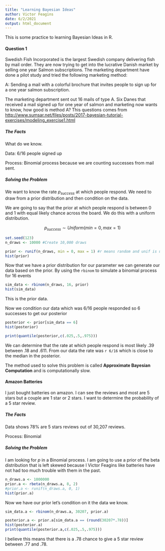 ```yaml
---
title: "Learning Bayesian Ideas"
author: Victor Feagins
date: 6/2/2021
output: html_document
---
```


This is some practice to learning Bayesian Ideas in R.

#### Question 1

Swedish Fish Incorporated is the largest Swedish company delivering fish by mail order. They are now trying to get into the lucrative Danish market by selling one year Salmon subscriptions. The marketing department have done a pilot study and tried the following marketing method:

A: Sending a mail with a colorful brochure that invites people to sign up for a one year salmon subscription.

The marketing department sent out 16 mails of type A. Six Danes that received a mail signed up for one year of salmon and marketing now wants to know, how good is method A? This questions comes from <http://www.sumsar.net/files/posts/2017-bayesian-tutorial-exercises/modeling_exercise1.html>

##### The Facts

What do we know.

Data: 6/16 people signed up

Process: Binomial process because we are counting successes from mail sent.

##### Solving the Problem

We want to know the rate $p_{success}$ at which people respond. We need to draw from a prior distribution and then condition on the data.

We are going to say that the prior at which people respond is between 0 and 1 with equal likely chance across the board. We do this with a uniform distribution. 

$$
p_{success} \sim Uniform(min = 0, max = 1)
$$

```r
set.seed(123)
n_draws <- 10000 #Create 10,000 draws

prior <- runif(n_draws, min = 0, max = 1) #r means random and unif is uniform
hist(prior)
```

Now that we have a prior distribution for our parameter we can generate our data based on the prior. By using the `rbinom` to simulate a binomial process for 16 events

```r
sim_data <- rbinom(n_draws, 16, prior)
hist(sim_data)
```

This is the prior data.

Now we condition our data which was 6/16 people responded so 6 successes to get our posterior

```r
posterior <- prior[sim_data == 6]
hist(posterior)

print(quantile(posterior,c(.025,.5,.975)))

```

We can determine that the rate at which people respond is most likely .39 between .18 and .611. From our data the rate was `r 6/16` which is close to the median in the posterior.

The method used to solve this problem is called **Approximate Bayesian Computation** and is computationally slow. 


#### Amazon Batteries

I just bought batteries on amazon. I can see the reviews and most are 5 stars but a couple are 1 star or 2 stars. I want to determine the probability of a 5 star review.

##### The Facts 

Data shows 78% are 5 stars reviews out of 30,207 reviews.

Process: Binomial

##### Solving the Problem

I am looking for $p$ in a Binomial process. I am going to use a prior of the beta distribution that is left skewed because I Victor Feagins like batteries have not had too much trouble with them in the past.

```r
n_draws.a <- 1000000
prior.a <- rbeta(n_draws.a, 8, 2)
#prior.a <- runif(n_draws.a, 0, 1)
hist(prior.a)
```

Now we have our prior let's condition on it the data we know.

```r
sim_data.a <- rbinom(n_draws.a, 30207, prior.a)

posterior.a <- prior.a[sim_data.a == (round(30207*.78))]
hist(posterior.a)
print(quantile(posterior.a,c(.025,.5,.975)))
```

I believe this means that there is a .78 chance to give a 5 star review between .77 and .78.

